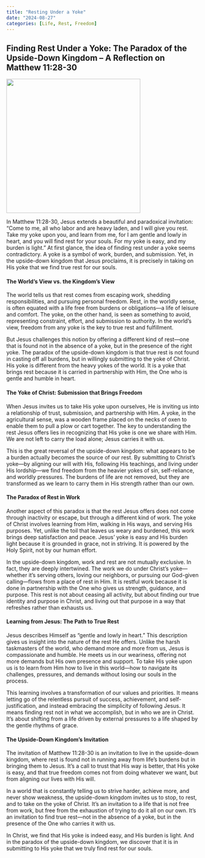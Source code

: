 ```yaml
---
title: "Resting Under a Yoke"
date: "2024-08-27"
categories: [Life, Rest, Freedom]
---
```


## Finding Rest Under a Yoke: The Paradox of the Upside-Down Kingdom – A Reflection on Matthew 11:28-30

![](easyyoke.webp){fig-align="center" width="350"}

In Matthew 11:28-30, Jesus extends a beautiful and paradoxical invitation: “Come to me, all who labor and are heavy laden, and I will give you rest. Take my yoke upon you, and learn from me, for I am gentle and lowly in heart, and you will find rest for your souls. For my yoke is easy, and my burden is light.” At first glance, the idea of finding rest under a yoke seems contradictory. A yoke is a symbol of work, burden, and submission. Yet, in the upside-down kingdom that Jesus proclaims, it is precisely in taking on His yoke that we find true rest for our souls.

#### The World’s View vs. the Kingdom’s View

The world tells us that rest comes from escaping work, shedding responsibilities, and pursuing personal freedom. Rest, in the worldly sense, is often equated with a life free from burdens or obligations—a life of leisure and comfort. The yoke, on the other hand, is seen as something to avoid, representing constraint, effort, and submission to authority. In the world’s view, freedom from any yoke is the key to true rest and fulfillment.

But Jesus challenges this notion by offering a different kind of rest—one that is found not in the absence of a yoke, but in the presence of the right yoke. The paradox of the upside-down kingdom is that true rest is not found in casting off all burdens, but in willingly submitting to the yoke of Christ. His yoke is different from the heavy yokes of the world. It is a yoke that brings rest because it is carried in partnership with Him, the One who is gentle and humble in heart.

#### The Yoke of Christ: Submission that Brings Freedom

When Jesus invites us to take His yoke upon ourselves, He is inviting us into a relationship of trust, submission, and partnership with Him. A yoke, in the agricultural sense, was a wooden frame placed on the necks of oxen to enable them to pull a plow or cart together. The key to understanding the rest Jesus offers lies in recognizing that His yoke is one we share with Him. We are not left to carry the load alone; Jesus carries it with us.

This is the great reversal of the upside-down kingdom: what appears to be a burden actually becomes the source of our rest. By submitting to Christ’s yoke—by aligning our will with His, following His teachings, and living under His lordship—we find freedom from the heavier yokes of sin, self-reliance, and worldly pressures. The burdens of life are not removed, but they are transformed as we learn to carry them in His strength rather than our own.

#### The Paradox of Rest in Work

Another aspect of this paradox is that the rest Jesus offers does not come through inactivity or escape, but through a different kind of work. The yoke of Christ involves learning from Him, walking in His ways, and serving His purposes. Yet, unlike the toil that leaves us weary and burdened, this work brings deep satisfaction and peace. Jesus’ yoke is easy and His burden light because it is grounded in grace, not in striving. It is powered by the Holy Spirit, not by our human effort.

In the upside-down kingdom, work and rest are not mutually exclusive. In fact, they are deeply intertwined. The work we do under Christ’s yoke—whether it’s serving others, loving our neighbors, or pursuing our God-given calling—flows from a place of rest in Him. It is restful work because it is done in partnership with the One who gives us strength, guidance, and purpose. This rest is not about ceasing all activity, but about finding our true identity and purpose in Christ, and living out that purpose in a way that refreshes rather than exhausts us.

#### Learning from Jesus: The Path to True Rest

Jesus describes Himself as “gentle and lowly in heart.” This description gives us insight into the nature of the rest He offers. Unlike the harsh taskmasters of the world, who demand more and more from us, Jesus is compassionate and humble. He meets us in our weariness, offering not more demands but His own presence and support. To take His yoke upon us is to learn from Him how to live in this world—how to navigate its challenges, pressures, and demands without losing our souls in the process.

This learning involves a transformation of our values and priorities. It means letting go of the relentless pursuit of success, achievement, and self-justification, and instead embracing the simplicity of following Jesus. It means finding rest not in what we accomplish, but in who we are in Christ. It’s about shifting from a life driven by external pressures to a life shaped by the gentle rhythms of grace.

#### The Upside-Down Kingdom’s Invitation

The invitation of Matthew 11:28-30 is an invitation to live in the upside-down kingdom, where rest is found not in running away from life’s burdens but in bringing them to Jesus. It’s a call to trust that His way is better, that His yoke is easy, and that true freedom comes not from doing whatever we want, but from aligning our lives with His will.

In a world that is constantly telling us to strive harder, achieve more, and never show weakness, the upside-down kingdom invites us to stop, to rest, and to take on the yoke of Christ. It’s an invitation to a life that is not free from work, but free from the exhaustion of trying to do it all on our own. It’s an invitation to find true rest—not in the absence of a yoke, but in the presence of the One who carries it with us.

In Christ, we find that His yoke is indeed easy, and His burden is light. And in the paradox of the upside-down kingdom, we discover that it is in submitting to His yoke that we truly find rest for our souls.
